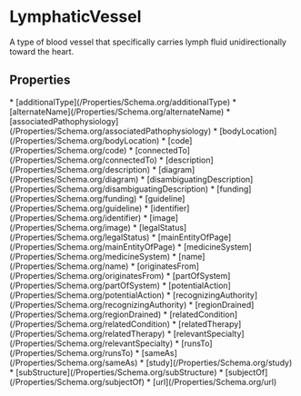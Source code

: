   
# LymphaticVessel

A type of blood vessel that specifically carries lymph fluid unidirectionally toward the heart.

## Properties

<Grid>
* [additionalType](/Properties/Schema.org/additionalType)
* [alternateName](/Properties/Schema.org/alternateName)
* [associatedPathophysiology](/Properties/Schema.org/associatedPathophysiology)
* [bodyLocation](/Properties/Schema.org/bodyLocation)
* [code](/Properties/Schema.org/code)
* [connectedTo](/Properties/Schema.org/connectedTo)
* [description](/Properties/Schema.org/description)
* [diagram](/Properties/Schema.org/diagram)
* [disambiguatingDescription](/Properties/Schema.org/disambiguatingDescription)
* [funding](/Properties/Schema.org/funding)
* [guideline](/Properties/Schema.org/guideline)
* [identifier](/Properties/Schema.org/identifier)
* [image](/Properties/Schema.org/image)
* [legalStatus](/Properties/Schema.org/legalStatus)
* [mainEntityOfPage](/Properties/Schema.org/mainEntityOfPage)
* [medicineSystem](/Properties/Schema.org/medicineSystem)
* [name](/Properties/Schema.org/name)
* [originatesFrom](/Properties/Schema.org/originatesFrom)
* [partOfSystem](/Properties/Schema.org/partOfSystem)
* [potentialAction](/Properties/Schema.org/potentialAction)
* [recognizingAuthority](/Properties/Schema.org/recognizingAuthority)
* [regionDrained](/Properties/Schema.org/regionDrained)
* [relatedCondition](/Properties/Schema.org/relatedCondition)
* [relatedTherapy](/Properties/Schema.org/relatedTherapy)
* [relevantSpecialty](/Properties/Schema.org/relevantSpecialty)
* [runsTo](/Properties/Schema.org/runsTo)
* [sameAs](/Properties/Schema.org/sameAs)
* [study](/Properties/Schema.org/study)
* [subStructure](/Properties/Schema.org/subStructure)
* [subjectOf](/Properties/Schema.org/subjectOf)
* [url](/Properties/Schema.org/url)
</Grid>

